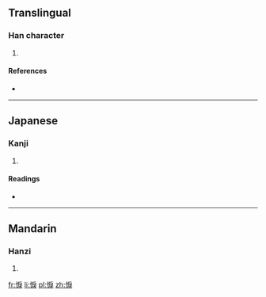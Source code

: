 ==Translingual==

===Han character===
{{Han char|rn=61|rad=心|as=08|sn=11|four=9303<sub>4</sub>|canj=心竹尸大 (PHSK), X心竹尸大 (XPHSK)|ids=⿰[[忄]][[戾]]}}

# {{defn|Han|sort=心08}}

====References====
* {{Han ref|kx=0389.070|dkj=10732|dj=0722.110|hdz=42319.060|uh=60B7|ud=24759|bh=D560|bd=54624}}

----

==Japanese==

===Kanji===
{{ja-kanji|grade=|rs=心08}}

# {{defn|lang=ja|sort=心08}}

====Readings====
* {{ja-readings|on=[[れい]] (rei), [[らい]] (rai), [[り]] (ri)|kun=[[かなしむ]] (kanashimu)}}

----

==Mandarin==

===Hanzi===
{{cmn-hanzi|pin=[[lì]] ([[li4]]), [[lǔn]] ([[lun3]])|wg=li<sup>4</sup>, lun<sup>3</sup>}}

# {{defn|lang=cmn|sort=心08}}

[[fr:悷]]
[[li:悷]]
[[pl:悷]]
[[zh:悷]]